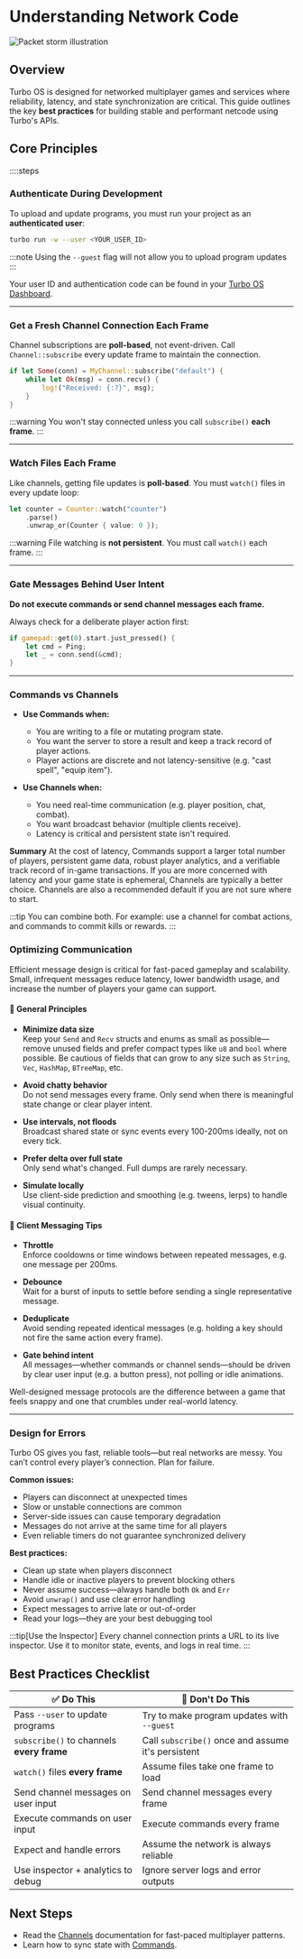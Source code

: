 # Understanding Network Code

![Packet storm illustration](/turbi-reading-nobg.png)

## Overview

Turbo OS is designed for networked multiplayer games and services where reliability, latency, and state synchronization are critical. This guide outlines the key **best practices** for building stable and performant netcode using Turbo's APIs.

## Core Principles

::::steps

### Authenticate During Development

To upload and update programs, you must run your project as an **authenticated user**:

```sh
turbo run -w --user <YOUR_USER_ID>
```

:::note
Using the `--guest` flag will not allow you to upload program updates
:::

Your user ID and authentication code can be found in your [Turbo OS Dashboard](https://os.turbo.computer/dashboard).

---

### Get a Fresh Channel Connection Each Frame

Channel subscriptions are **poll-based**, not event-driven. Call `Channel::subscribe` every update frame to maintain the connection.

```rs
if let Some(conn) = MyChannel::subscribe("default") {
    while let Ok(msg) = conn.recv() {
        log!("Received: {:?}", msg);
    }
}
```

:::warning
You won't stay connected unless you call `subscribe()` **each frame**.
:::

---

### Watch Files Each Frame

Like channels, getting file updates is **poll-based**. You must `watch()` files in every update loop:

```rs
let counter = Counter::watch("counter")
    .parse()
    .unwrap_or(Counter { value: 0 });
```

:::warning
File watching is **not persistent**. You must call `watch()` each frame.
:::

---

### Gate Messages Behind User Intent

**Do not execute commands or send channel messages each frame.**

Always check for a deliberate player action first:

```rs
if gamepad::get(0).start.just_pressed() {
    let cmd = Ping;
    let _ = conn.send(&cmd);
}
```

---

### Commands vs Channels

- **Use Commands when:**

  - You are writing to a file or mutating program state.
  - You want the server to store a result and keep a track record of player actions.
  - Player actions are discrete and not latency-sensitive (e.g. "cast spell", "equip item").

- **Use Channels when:**
  - You need real-time communication (e.g. player position, chat, combat).
  - You want broadcast behavior (multiple clients receive).
  - Latency is critical and persistent state isn't required.

**Summary**
At the cost of latency, Commands support a larger total number of players, persistent game data, robust player analytics, and a verifiable track record of in-game transactions. If you are more concerned with latency and your game state is ephemeral, Channels are typically a better choice. Channels are also a recommended default if you are not sure where to start.

:::tip
You can combine both. For example: use a channel for combat actions, and commands to commit kills or rewards.
:::

### Optimizing Communication

Efficient message design is critical for fast-paced gameplay and scalability. Small, infrequent messages reduce latency, lower bandwidth usage, and increase the number of players your game can support.

#### 🧠 General Principles

- **Minimize data size**  
  Keep your `Send` and `Recv` structs and enums as small as possible—remove unused fields and prefer compact types like `u8` and `bool` where possible. Be cautious of fields that can grow to any size such as `String`, `Vec`, `HashMap`, `BTreeMap`, etc.

- **Avoid chatty behavior**  
  Do not send messages every frame. Only send when there is meaningful state change or clear player intent.

- **Use intervals, not floods**  
  Broadcast shared state or sync events every 100-200ms ideally, not on every tick.

- **Prefer delta over full state**  
  Only send what's changed. Full dumps are rarely necessary.

- **Simulate locally**  
  Use client-side prediction and smoothing (e.g. tweens, lerps) to handle visual continuity.

#### 🚦 Client Messaging Tips

- **Throttle**  
  Enforce cooldowns or time windows between repeated messages, e.g. one message per 200ms.

- **Debounce**  
  Wait for a burst of inputs to settle before sending a single representative message.

- **Deduplicate**  
  Avoid sending repeated identical messages (e.g. holding a key should not fire the same action every frame).

- **Gate behind intent**  
  All messages—whether commands or channel sends—should be driven by clear user input (e.g. a button press), not polling or idle animations.

Well-designed message protocols are the difference between a game that feels snappy and one that crumbles under real-world latency.

---

### Design for Errors

Turbo OS gives you fast, reliable tools—but real networks are messy. You can’t control every player’s connection. Plan for failure.

**Common issues:**

- Players can disconnect at unexpected times
- Slow or unstable connections are common
- Server-side issues can cause temporary degradation
- Messages do not arrive at the same time for all players
- Even reliable timers do not guarantee synchronized delivery

**Best practices:**

- Clean up state when players disconnect
- Handle idle or inactive players to prevent blocking others
- Never assume success—always handle both `Ok` and `Err`
- Avoid `unwrap()` and use clear error handling
- Expect messages to arrive late or out-of-order
- Read your logs—they are your best debugging tool

:::tip[Use the Inspector]
Every channel connection prints a URL to its live inspector. Use it to monitor state, events, and logs in real time.
:::

## Best Practices Checklist

| ✅ Do This                                | 🚫 Don't Do This                                   |
| ----------------------------------------- | -------------------------------------------------- |
| Pass `--user` to update programs          | Try to make program updates with `--guest`         |
| `subscribe()` to channels **every frame** | Call `subscribe()` once and assume it's persistent |
| `watch()` files **every frame**           | Assume files take one frame to load                |
| Send channel messages on user input       | Send channel messages every frame                  |
| Execute commands on user input            | Execute commands every frame                       |
| Expect and handle errors                  | Assume the network is always reliable              |
| Use inspector + analytics to debug        | Ignore server logs and error outputs               |

## Next Steps

- Read the [Channels](/learn/api/networking/channels) documentation for fast-paced multiplayer patterns.
- Learn how to sync state with [Commands](/learn/api/networking/commands).
